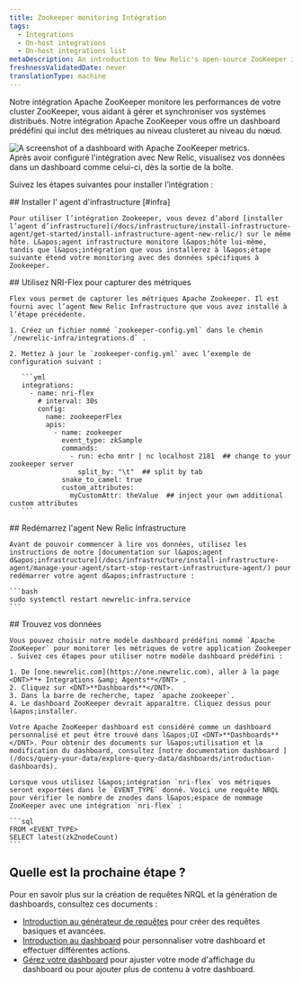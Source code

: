 ```yaml
---
title: Zookeeper monitoring Intégration
tags:
  - Integrations
  - On-host integrations
  - On-host integrations list
metaDescription: An introduction to New Relic's open-source ZooKeeper integration.
freshnessValidatedDate: never
translationType: machine
---
```


Notre intégration Apache ZooKeeper monitore les performances de votre cluster ZooKeeper, vous aidant à gérer et synchroniser vos systèmes distribués. Notre intégration Apache ZooKeeper vous offre un dashboard prédéfini qui inclut des métriques au niveau clusteret au niveau du nœud.

<img src="/images/infrastructure_screenshot-full_apache-zookeeper-dashboard.webp" title="Apache ZooKeeper dashboard landing page" alt="A screenshot of a dashboard with Apache ZooKeeper metrics." />

<figcaption>
  Après avoir configuré l&apos;intégration avec New Relic, visualisez vos données dans un dashboard comme celui-ci, dès la sortie de la boîte.
</figcaption>

Suivez les étapes suivantes pour installer l’intégration :

<Steps>
  <Step>
    ## Installer l&apos; agent d&apos;infrastructure [#infra]

    Pour utiliser l’intégration Zookeeper, vous devez d’abord [installer l’agent d’infrastructure](/docs/infrastructure/install-infrastructure-agent/get-started/install-infrastructure-agent-new-relic/) sur le même hôte. L&apos;agent infrastructure monitore l&apos;hôte lui-même, tandis que l&apos;intégration que vous installerez à l&apos;étape suivante étend votre monitoring avec des données spécifiques à Zookeeper.
  </Step>

  <Step>
    ## Utilisez NRI-Flex pour capturer des métriques

    Flex vous permet de capturer les métriques Apache Zookeeper. Il est fourni avec l’agent New Relic Infrastructure que vous avez installé à l’étape précédente.

    1. Créez un fichier nommé `zookeeper-config.yml` dans le chemin `/newrelic-infra/integrations.d` .

    2. Mettez à jour le `zookeeper-config.yml` avec l’exemple de configuration suivant :

       ```yml
       integrations:
         - name: nri-flex
           # interval: 30s
           config:
             name: zookeeperFlex
             apis:
               - name: zookeeper
                 event_type: zkSample
                 commands:
                   - run: echo mntr | nc localhost 2181  ## change to your zookeeper server
                     split_by: "\t"  ## split by tab
                 snake_to_camel: true
                 custom_attributes:
                   myCustomAttr: theValue  ## inject your own additional custom attributes
       ```
  </Step>

  <Step>
    ## Redémarrez l&apos;agent New Relic Infrastructure

    Avant de pouvoir commencer à lire vos données, utilisez les instructions de notre [documentation sur l&apos;agent d&apos;infrastructure](/docs/infrastructure/install-infrastructure-agent/manage-your-agent/start-stop-restart-infrastructure-agent/) pour redémarrer votre agent d&apos;infrastructure :

    ```bash
    sudo systemctl restart newrelic-infra.service
    ```
  </Step>

  <Step>
    ## Trouvez vos données

    Vous pouvez choisir notre modèle dashboard prédéfini nommé `Apache ZooKeeper` pour monitorer les métriques de votre application Zookeeper . Suivez ces étapes pour utiliser notre modèle dashboard prédéfini :

    1. De [one.newrelic.com](https://one.newrelic.com), aller à la page <DNT>**+ Integrations &amp; Agents**</DNT> .
    2. Cliquez sur <DNT>**Dashboards**</DNT>.
    3. Dans la barre de recherche, tapez `apache zookeeper`.
    4. Le dashboard ZooKeeper devrait apparaître. Cliquez dessus pour l&apos;installer.

    Votre Apache ZooKeeper dashboard est considéré comme un dashboard personnalisé et peut être trouvé dans l&apos;UI <DNT>**Dashboards**</DNT>. Pour obtenir des documents sur l&apos;utilisation et la modification du dashboard, consultez [notre documentation dashboard ](/docs/query-your-data/explore-query-data/dashboards/introduction-dashboards).

    Lorsque vous utilisez l&apos;intégration `nri-flex` vos métriques seront exportées dans le `EVENT_TYPE` donné. Voici une requête NRQL pour vérifier le nombre de znodes dans l&apos;espace de nommage ZooKeeper avec une intégration `nri-flex` :

    ```sql
    FROM <EVENT_TYPE> 
    SELECT latest(zkZnodeCount)
    ```
  </Step>
</Steps>

## Quelle est la prochaine étape ?

Pour en savoir plus sur la création de requêtes NRQL et la génération de dashboards, consultez ces documents :

* [Introduction au générateur de requêtes](/docs/query-your-data/explore-query-data/query-builder/introduction-query-builder) pour créer des requêtes basiques et avancées.
* [Introduction au dashboard](/docs/query-your-data/explore-query-data/dashboards/introduction-dashboards) pour personnaliser votre dashboard et effectuer différentes actions.
* [Gérez votre dashboard](/docs/query-your-data/explore-query-data/dashboards/manage-your-dashboard) pour ajuster votre mode d&apos;affichage du dashboard ou pour ajouter plus de contenu à votre dashboard.